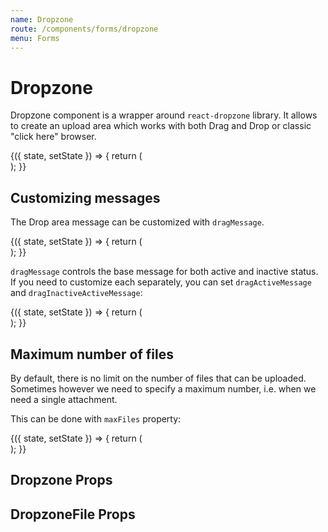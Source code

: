 ---
name: Dropzone
route: /components/forms/dropzone
menu: Forms
---




# Dropzone

Dropzone component is a wrapper around `react-dropzone` library.
It allows to create an upload area which works with both Drag and Drop or classic "click here" browser.

<Playground>
    <div className="storybook-container borrow-ui">
        <FormsStoryWrapper initialState={{ full_name: '' }}>
            {({ state, setState }) => {
                return (
                    <div style={{ width: 400 }}>
                        <Field label="Documents">
                            <Dropzone
                                initialFiles={[
                                    { name: 'First file.pdf' },
                                    { name: 'My profile picture.jpg' },
                                ]}
                            />
                        </Field>
                    </div>
                );
            }}
        </FormsStoryWrapper>
    </div>
</Playground>

## Customizing messages

The Drop area message can be customized with `dragMessage`.

<Playground>
    <div className="storybook-container borrow-ui">
        <FormsStoryWrapper initialState={{ full_name: '' }}>
            {({ state, setState }) => {
                return (
                    <div style={{ width: 400 }}>
                        <Field label="Documents">
                            <Dropzone
                                dragMessage="Drag the files here and they will be added below"
                                initialFiles={[
                                    { name: 'First file.pdf' },
                                    { name: 'My profile picture.jpg' },
                                ]}
                            />
                        </Field>
                    </div>
                );
            }}
        </FormsStoryWrapper>
    </div>
</Playground>

`dragMessage` controls the base message for both active and inactive status. If you need to customize each separately, you can set `dragActiveMessage` and `dragInactiveActiveMessage`:

<Playground>
    <div className="storybook-container borrow-ui">
        <FormsStoryWrapper initialState={{ full_name: '' }}>
            {({ state, setState }) => {
                return (
                    <div style={{ width: 400 }}>
                        <Field label="Documents">
                            <Dropzone
                                dragActiveMessage="Drop the file!"
                                dragInactiveMessage="Drag a file in this zone here"
                                initialFiles={[
                                    { name: 'First file.pdf' },
                                    { name: 'My profile picture.jpg' },
                                ]}
                            />
                        </Field>
                    </div>
                );
            }}
        </FormsStoryWrapper>
    </div>
</Playground>

## Maximum number of files

By default, there is no limit on the number of files that can be uploaded.
Sometimes however we need to specify a maximum number, i.e. when we need a single attachment.

This can be done with `maxFiles` property:

<Playground>
    <div className="storybook-container borrow-ui">
        <FormsStoryWrapper initialState={{ full_name: '' }}>
            {({ state, setState }) => {
                return (
                    <div style={{ width: 400 }}>
                        <Field label="Documents">
                            <Dropzone maxFiles={1} initialFiles={[{ name: 'First file.pdf' }]} />
                        </Field>
                    </div>
                );
            }}
        </FormsStoryWrapper>
    </div>
</Playground>

## Dropzone Props

<Props of={Dropzone} />

## DropzoneFile Props

<Props of={DropzoneFile} />
